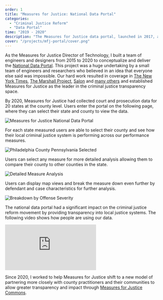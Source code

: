 ```yaml
---
order: 1
title: "Measures for Justice: National Data Portal"
categories:
  - "Criminal Justice Reform"
  - "Data Portal"
time: "2019 - 2020"
description: "The Measures for Justice data portal, launched in 2017, and offered unprecedented transparency into local justice systems by collecting and analyzing criminal justice data and presenting them at the county level. The portal allows users to review and compare performance data of their local criminal justice system broken down by defendant and case characteristics such as race, sex, and offense severity."
cover: "/projects/mfj-portal/cover.png"
---
```



As the Measures for Justice Director of Technology, I built a team of engineers and designers from 2015 to 2020 to conceptualize and deliver the [National Data Portal](https://app.measuresforjustice.org/portal). This project was a huge undertaking by a small team of engineers and researchers who believed in an idea that everyone else said was impossible. Our hard work resulted in coverage in [The New York Times](https://www.nytimes.com/2018/03/21/opinion/missing-criminal-justice-data.html), [The Marshall Project](https://www.themarshallproject.org/2017/05/23/the-new-tool-that-could-revolutionize-how-we-measure-justice), [Salon](https://www.salon.com/2017/12/06/how-data-can-help-reform-our-criminal-justice-system/) and [many others](https://measuresforjustice.org/mfj-news-types/mfj-in-the-news/) and established Measures for Justice as the leader in the criminal justice transparency space.

<BlockQuote
  name="David Plouffe"
  title="Former President of Policy and Advocacy, The Chan Zuckerberg Initiative"
  image="/projects/mfj-portal/david-plouffe.jpg"
  text="It’s a sad reality that in today’s America there is no easy way to access the most basic criminal justice data from across the country. Better access to criminal justice data is important for informing efforts to make our communities safer and our criminal justice system fairer—after all, you can’t solve a problem if you don’t have the facts. We’re thrilled to be supporting Measures for Justice’s work."
></BlockQuote>

By 2020, Measures for Justice had collected court and prosecution data for 20 states at the county level. Users enter the portal on the following page, where they can select their state and county to view the data.

![Measures for Justice National Data Portal](/projects/mfj-portal/screenshot-1.png)

For each state measured users are able to select their county and see how their local criminal justice system is performing across our performance measures.

![Philadelphia County Pennsylvania Selected](/projects/mfj-portal/screenshot-2.png)

Users can select any measure for more detailed analysis allowing them to compare their county to other counties in the state.

![Detailed Measure Analysis](/projects/mfj-portal/screenshot-3.png)

Users can display map views and break the measure down even further by defendant and case characteristics for further analysis.

![Breakdown by Offense Severity](/projects/mfj-portal/screenshot-4.png)

The national data portal had a significant impact on the criminal justice reform movement by providing transparency into local justice systems. The following video shows how people are using our data.

<iframe
  class="mt-12 aspect-video w-full rounded-lg"
  src="https://www.youtube.com/embed/Av0_ipmbPy4?si=oLshgtfMkWPex0Tf"
  title="Measures for Justice - How People Are Using Our Data"
  frameborder="0"
  allow="accelerometer; autoplay; clipboard-write; encrypted-media; gyroscope; picture-in-picture; web-share"
  referrerpolicy="strict-origin-when-cross-origin"
  allowfullscreen
></iframe>

Since 2020, I worked to help Measures for Justice shift to a new model of partnering more closely with county practitioners and their communities to allow greater transparency and impact through [Measures for Justice Commons](/work/project-2).
